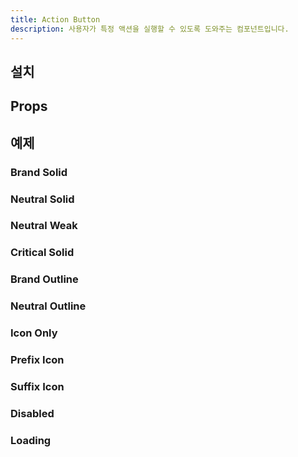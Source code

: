 ```yaml
---
title: Action Button
description: 사용자가 특정 액션을 실행할 수 있도록 도와주는 컴포넌트입니다.
---
```


<ComponentExample name="action-button-preview" />

## 설치

<Installation name="action-button" />

## Props

<ReactTypeTable path="./registry/ui/action-button.tsx" name="ActionButtonProps" />

## 예제

### Brand Solid

<ComponentExample name="action-button-brand-solid" />

### Neutral Solid

<ComponentExample name="action-button-neutral-solid" />

### Neutral Weak

<ComponentExample name="action-button-neutral-weak" />

### Critical Solid

<ComponentExample name="action-button-critical-solid" />

### Brand Outline

<ComponentExample name="action-button-brand-outline" />

### Neutral Outline

<ComponentExample name="action-button-neutral-outline" />

### Icon Only

<ComponentExample name="action-button-icon-only" />

### Prefix Icon

<ComponentExample name="action-button-prefix-icon" />

### Suffix Icon

<ComponentExample name="action-button-suffix-icon" />

### Disabled

<ComponentExample name="action-button-disabled" />

### Loading

<ComponentExample name="action-button-loading" />